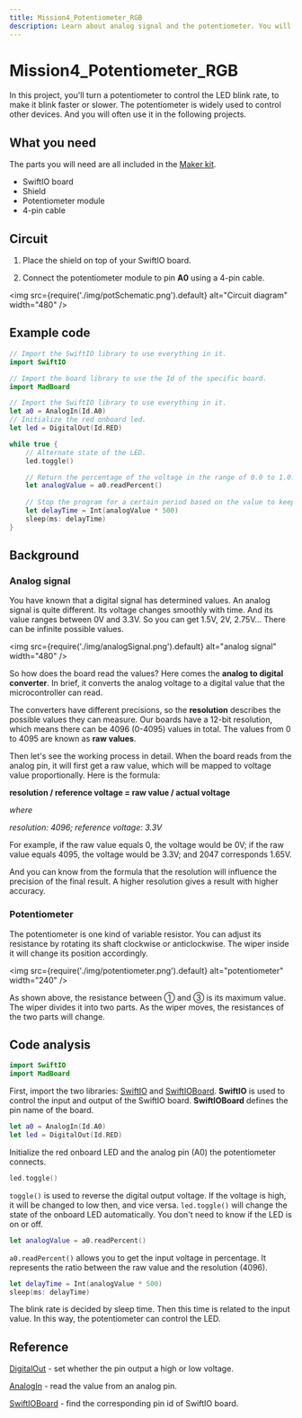 ```yaml
---
title: Mission4_Potentiometer_RGB
description: Learn about analog signal and the potentiometer. You will program your board in Swift to control LED blink rate using a potentiometer.
---
```


# Mission4_Potentiometer_RGB

In this project, you'll turn a potentiometer to control the LED blink rate, to make it blink faster or slower. The potentiometer is widely used to control other devices. And you will often use it in the following projects.



## What you need

The parts you will need are all included in the [Maker kit](https://www.madmachine.io/product-page/maker-kit-for-swiftio).

- SwiftIO board
- Shield
- Potentiometer module
- 4-pin cable




## Circuit

1. Place the shield on top of your SwiftIO board.

2. Connect the potentiometer module to pin **A0** using a 4-pin cable.

<img
  src={require('./img/potSchematic.png').default}
  alt="Circuit diagram" width="480"
/>

## Example code

```swift
// Import the SwiftIO library to use everything in it.
import SwiftIO

// Import the board library to use the Id of the specific board.
import MadBoard

// Import the SwiftIO library to use everything in it.
let a0 = AnalogIn(Id.A0) 
// Initialize the red onboard led.
let led = DigitalOut(Id.RED) 

while true {
    // Alternate state of the LED.
    led.toggle()

    // Return the percentage of the voltage in the range of 0.0 to 1.0.
    let analogValue = a0.readPercent()
    
    // Stop the program for a certain period based on the value to keep current led state.
    let delayTime = Int(analogValue * 500)
    sleep(ms: delayTime)
}
```


<div className='row row--no-gutters'>
  <ReactPlayer
    url='https://youtu.be/vUSAW5bqQrI'
    controls={true}
  />
</div>

## Background

### Analog signal
You have known that a digital signal has determined values. An analog signal is quite different. Its voltage changes smoothly with time. And its value ranges between 0V and 3.3V. So you can get 1.5V, 2V, 2.75V... There can be infinite possible values.


<img
  src={require('./img/analogSignal.png').default}
  alt="analog signal" width="480"
/>


So how does the board read the values? Here comes the **analog to digital converter**. In brief, it converts the analog voltage to a digital value that the microcontroller can read. 

The converters have different precisions, so the **resolution** describes the possible values they can measure. Our boards have a 12-bit resolution, which means there can be 4096 (0-4095) values in total. The values from 0 to 4095 are known as **raw values**.

Then let's see the working process in detail. When the board reads from the analog pin, it will first get a raw value, which will be mapped to voltage value proportionally. Here is the formula:

**resolution / reference voltage = raw value / actual voltage**

_where_

_resolution: 4096; reference voltage: 3.3V_

For example, if the raw value equals 0, the voltage would be 0V; if the raw value equals 4095, the voltage would be 3.3V; and 2047 corresponds 1.65V.

And you can know from the formula that the resolution will influence the precision of the final result. A higher resolution gives a result with higher accuracy.

### Potentiometer

The potentiometer is one kind of variable resistor. You can adjust its resistance by rotating its shaft clockwise or anticlockwise. The wiper inside it will change its position accordingly.


<img
  src={require('./img/potentiometer.png').default}
  alt="potentiometer" width="240"
/>

As shown above, the resistance between ① and ③ is its maximum value. The wiper divides it into two parts. As the wiper moves, the resistances of the two parts will change.




## Code analysis

```swift
import SwiftIO
import MadBoard
```

First, import the two libraries: [SwiftIO](https://swiftioapi.madmachine.io/) and [SwiftIOBoard](https://github.com/madmachineio/MadBoards/blob/main/Sources/MadBoards/SwiftIOBoard.swift). **SwiftIO** is used to control the input and output of the SwiftIO board. **SwiftIOBoard** defines the pin name of the board.

```swift
let a0 = AnalogIn(Id.A0)
let led = DigitalOut(Id.RED)
```

Initialize the red onboard LED and the analog pin (A0) the potentiometer connects.

```swift
led.toggle()
```
`toggle()` is used to reverse the digital output voltage. If the voltage is high, it will be changed to low then, and vice versa. `led.toggle()` will change the state of the onboard LED automatically. You don't need to know if the LED is on or off.

```swift
let analogValue = a0.readPercent()
```
`a0.readPercent()` allows you to get the input voltage in percentage. It represents the ratio between the raw value and the resolution (4096).

```swift
let delayTime = Int(analogValue * 500)
sleep(ms: delayTime)
```

The blink rate is decided by sleep time. Then this time is related to the input value. In this way, the potentiometer can control the LED.

## Reference

[DigitalOut](https://swiftioapi.madmachine.io/Classes/DigitalOut.html) - set whether the pin output a high or low voltage.

[AnalogIn](https://swiftioapi.madmachine.io/Classes/AnalogIn.html) - read the value from an analog pin.

[SwiftIOBoard](https://github.com/madmachineio/MadBoards/blob/main/Sources/MadBoards/SwiftIOBoard.swift) - find the corresponding pin id of SwiftIO board.
